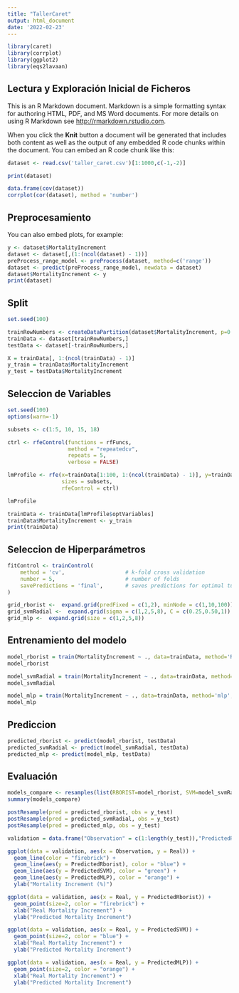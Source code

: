 ```yaml
---
title: "TallerCaret"
output: html_document
date: '2022-02-23'
---
```


```r
library(caret)
library(corrplot)
library(ggplot2)
library(eqs2lavaan)
```

## Lectura y Exploración Inicial de Ficheros

This is an R Markdown document. Markdown is a simple formatting syntax for authoring HTML, PDF, and MS Word documents. For more details on using R Markdown see <http://rmarkdown.rstudio.com>.

When you click the **Knit** button a document will be generated that includes both content as well as the output of any embedded R code chunks within the document. You can embed an R code chunk like this:

```r
dataset <- read.csv('taller_caret.csv')[1:1000,c(-1,-2)]

print(dataset)
```

```r
data.frame(cov(dataset))
corrplot(cor(dataset), method = 'number')
```
## Preprocesamiento

You can also embed plots, for example:

```r

y <- dataset$MortalityIncrement
dataset <- dataset[,(1:(ncol(dataset) - 1))]
preProcess_range_model <- preProcess(dataset, method=c('range'))
dataset <- predict(preProcess_range_model, newdata = dataset)
dataset$MortalityIncrement <- y
print(dataset)
```

## Split

```r
set.seed(100)

trainRowNumbers <- createDataPartition(dataset$MortalityIncrement, p=0.8, list=FALSE)
trainData <- dataset[trainRowNumbers,]
testData <- dataset[-trainRowNumbers,]

X = trainData[, 1:(ncol(trainData) - 1)]
y_train = trainData$MortalityIncrement
y_test = testData$MortalityIncrement
```
## Seleccion de Variables

```r
set.seed(100)
options(warn=-1)

subsets <- c(1:5, 10, 15, 18)

ctrl <- rfeControl(functions = rfFuncs,
                   method = "repeatedcv",
                   repeats = 5,
                   verbose = FALSE)

lmProfile <- rfe(x=trainData[1:100, 1:(ncol(trainData) - 1)], y=trainData$MortalityIncrement[1:100],
                 sizes = subsets,
                 rfeControl = ctrl)

lmProfile
```

```r
trainData <- trainData[lmProfile$optVariables]
trainData$MortalityIncrement <- y_train
print(trainData)
```

## Seleccion de Hiperparámetros

```r
fitControl <- trainControl(
    method = 'cv',                   # k-fold cross validation
    number = 5,                      # number of folds
    savePredictions = 'final',       # saves predictions for optimal tuning parameter
) 

grid_rborist <-  expand.grid(predFixed = c(1,2), minNode = c(1,10,100))
grid_svmRadial <-  expand.grid(sigma = c(1,2,5,8), C = c(0.25,0.50,1))
grid_mlp <-  expand.grid(size = c(1,2,5,8))
```
## Entrenamiento del modelo

```r
model_rborist = train(MortalityIncrement ~ ., data=trainData, method='Rborist', tuneGrid=grid_rborist, trControl = fitControl)
model_rborist
```

```r
model_svmRadial = train(MortalityIncrement ~ ., data=trainData, method='svmRadial', tuneGrid=grid_svmRadial, trControl = fitControl)
model_svmRadial
```

```r
model_mlp = train(MortalityIncrement ~ ., data=trainData, method='mlp', tuneGrid=grid_mlp, trControl = fitControl)
model_mlp
```
## Prediccion

```r
predicted_rborist <- predict(model_rborist, testData)
predicted_svmRadial <- predict(model_svmRadial, testData)
predicted_mlp <- predict(model_mlp, testData)
```
## Evaluación

```r
models_compare <- resamples(list(RBORIST=model_rborist, SVM=model_svmRadial, MLP=model_mlp))
summary(models_compare)
```

```r
postResample(pred = predicted_rborist, obs = y_test)
postResample(pred = predicted_svmRadial, obs = y_test)
postResample(pred = predicted_mlp, obs = y_test)
```

```r
validation = data.frame("Observation" = c(1:length(y_test)),"PredictedRborist" = predicted_rborist, "PredictedSVM" = predicted_svmRadial, "PredictedMLP" = predicted_mlp,  "Real" = y_test)

ggplot(data = validation, aes(x = Observation, y = Real)) +
  geom_line(color = "firebrick") +
  geom_line(aes(y = PredictedRborist), color = "blue") +
  geom_line(aes(y = PredictedSVM), color = "green") +
  geom_line(aes(y = PredictedMLP), color = "orange") +
  ylab("Mortality Increment (%)")
```

```r

ggplot(data = validation, aes(x = Real, y = PredictedRborist)) +
  geom_point(size=2, color = "firebrick") +
  xlab("Real Mortality Increment") +
  ylab("Predicted Mortality Increment")

ggplot(data = validation, aes(x = Real, y = PredictedSVM)) +
  geom_point(size=2, color = "blue") +
  xlab("Real Mortality Increment") +
  ylab("Predicted Mortality Increment")

ggplot(data = validation, aes(x = Real, y = PredictedMLP)) +
  geom_point(size=2, color = "orange") +
  xlab("Real Mortality Increment") +
  ylab("Predicted Mortality Increment")

```
